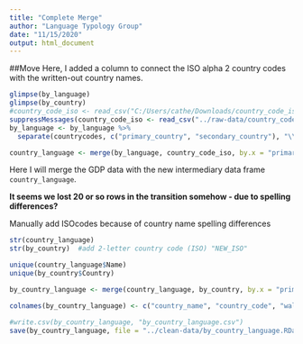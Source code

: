 ```yaml
---
title: "Complete Merge"
author: "Language Typology Group"
date: "11/15/2020"
output: html_document
---
```


##Move
Here, I added a column to connect the ISO alpha 2 country codes with the written-out country names.
```r
glimpse(by_language)
glimpse(by_country)
#country_code_iso <- read_csv("C:/Users/cathe/Downloads/country_code_iso.csv")
suppressMessages(country_code_iso <- read_csv("../raw-data/country_code_iso.csv"))
by_language <- by_language %>%
  separate(countrycodes, c("primary_country", "secondary_country"), "\\s")

country_language <- merge(by_language, country_code_iso, by.x = "primary_country", by.y = "Code", all = FALSE)
```

Here I will merge the GDP data with the new intermediary data frame `country_language`.

**It seems we lost 20 or so rows in the transition somehow - due to spelling differences?**

Manually add ISOcodes because of country name spelling differences

```r
str(country_language)
str(by_country)  #add 2-letter country code (ISO) "NEW_ISO"

unique(country_language$Name)
unique(by_country$Country)

by_country_language <- merge(country_language, by_country, by.x = "primary_country", by.y = "NEW_ISO")

colnames(by_country_language) <- c("country_name", "country_code", "wals_code", "X1", "iso_lang_code", "language_name", "genus", "subfamily", "family", "lsbranch", "ssbranch", "sbranch", "mbranch", "stock", "elev_ft", "elev_m", "latitude", "longitude", "secondary_country", "area", "macroarea", "continent", "glot_features", "cv_ratio", "tones", "rangesize", "population", "vehicularity", "L2prop", "H", "H_unigram", "lang.count", "lang.percent", "established.langs", "immigrant.langs", "total.speakers", "mean.speakers", "median.speakers", "diversity.index", "div.coverage", "GDP")

#write.csv(by_country_language, "by_country_language.csv")
save(by_country_language, file = "../clean-data/by_country_language.RData")
```